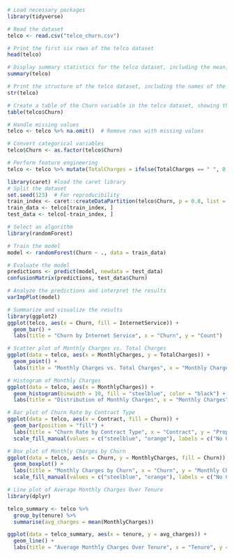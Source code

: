 ```{r}
# Load necessary packages
library(tidyverse)
```
```{r}
# Read the dataset
telco <- read.csv("telco_churn.csv")
```
```{r}
# Print the first six rows of the telco dataset
head(telco)
```
```{r}
# Display summary statistics for the telco dataset, including the mean, median, standard deviation, and range for each variable.
summary(telco)
```
```{r}
# Print the structure of the telco dataset, including the names of the variables, the number of rows and columns, the data type of each variable, and the first few values of each variable.
str(telco)
```
```{r}
# Create a table of the Churn variable in the telco dataset, showing the number of observations in each category.
table(telco$Churn)
```
```{r}
# Handle missing values
telco <- telco %>% na.omit()  # Remove rows with missing values
```
```{r}
# Convert categorical variables
telco$Churn <- as.factor(telco$Churn)
```
```{r}
# Perform feature engineering
telco <- telco %>% mutate(TotalCharges = ifelse(TotalCharges == " ", 0, as.numeric(TotalCharges)))
```
```{r}
library(caret) #load the caret library
# Split the dataset
set.seed(123)  # For reproducibility
train_index <- caret::createDataPartition(telco$Churn, p = 0.8, list = FALSE)
train_data <- telco[train_index, ]
test_data <- telco[-train_index, ]
```
```{r}
# Select an algorithm
library(randomForest)
```
```{r}
# Train the model
model <- randomForest(Churn ~ ., data = train_data)
```
```{r}
# Evaluate the model
predictions <- predict(model, newdata = test_data)
confusionMatrix(predictions, test_data$Churn)
```
```{r}
# Analyze the predictions and interpret the results
varImpPlot(model)
```
```{r}
# Summarize and visualize the results
library(ggplot2)
ggplot(telco, aes(x = Churn, fill = InternetService)) +
  geom_bar() +
  labs(title = "Churn by Internet Service", x = "Churn", y = "Count")
```
```{r}
# Scatter plot of Monthly Charges vs. Total Charges
ggplot(data = telco, aes(x = MonthlyCharges, y = TotalCharges)) +
  geom_point() +
  labs(title = "Monthly Charges vs. Total Charges", x = "Monthly Charges", y = "Total Charges")
```
```{r}
# Histogram of Monthly Charges
ggplot(data = telco, aes(x = MonthlyCharges)) +
  geom_histogram(binwidth = 10, fill = "steelblue", color = "black") +
  labs(title = "Distribution of Monthly Charges", x = "Monthly Charges", y = "Count")
```
```{r}
# Bar plot of Churn Rate by Contract Type
ggplot(data = telco, aes(x = Contract, fill = Churn)) +
  geom_bar(position = "fill") +
  labs(title = "Churn Rate by Contract Type", x = "Contract", y = "Proportion") +
  scale_fill_manual(values = c("steelblue", "orange"), labels = c("No Churn", "Churn"))
```
```{r}
# Box plot of Monthly Charges by Churn
ggplot(data = telco, aes(x = Churn, y = MonthlyCharges, fill = Churn)) +
  geom_boxplot() +
  labs(title = "Monthly Charges by Churn", x = "Churn", y = "Monthly Charges") +
  scale_fill_manual(values = c("steelblue", "orange"), labels = c("No Churn", "Churn"))
```
```{r}
# Line plot of Average Monthly Charges Over Tenure
library(dplyr)

telco_summary <- telco %>%
  group_by(tenure) %>%
  summarise(avg_charges = mean(MonthlyCharges))

ggplot(data = telco_summary, aes(x = tenure, y = avg_charges)) +
  geom_line() +
  labs(title = "Average Monthly Charges Over Tenure", x = "Tenure", y = "Average Monthly Charges")

```

